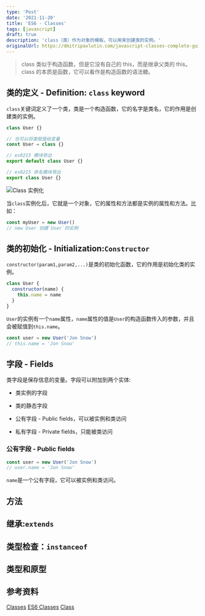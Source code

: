 ```yaml
---
type: 'Post'
date: '2021-11-20'
title: 'ES6 - Classes'
tags: [javascript]
draft: true
description: 'class（类）作为对象的模板，可以用来创建类的实例。'
originalUrl: https://dmitripavlutin.com/javascript-classes-complete-guide/
---
```


> class 类似于构造函数，但是它没有自己的 this，而是继承父类的 this。class 的本质是函数，它可以看作是构造函数的语法糖。

## 类的定义 - Definition: `class` keyword

`class`关键词定义了一个类，类是一个构造函数，它的名字是类名，它的作用是创建类的实例。

```js
class User {}

// 也可以将类赋值给变量
const User = class {}

// es0215 模块导出
export default class User {}

// es0215 命名模块导出
export class User {}
```

![Class 实例化](https://cdn.jsdelivr.net/gh/manonicu/pics@master/uPic/PWqlhI.jpg)

当`class`实例化后，它就是一个对象，它的属性和方法都是实例的属性和方法。比如：

```js
const myUser = new User()
// new User 创建`User`的实例
```

## 类的初始化 - Initialization:`Constructor`

`constructor(param1,param2,...)`是类的初始化函数，它的作用是初始化类的实例。

```js
class User {
  constructor(name) {
    this.name = name
  }
}
```

`User`的实例有一个`name`属性，`name`属性的值是`User`的构造函数传入的参数，并且会被赋值到`this.name`。

```js
const user = new User('Jon Snow')
// this.name = 'Jon Snow'
```

## 字段 - Fields

类字段是保存信息的变量。字段可以附加到两个实体:

- 类实例的字段
- 类的静态字段

- 公有字段 - Public fields，可以被实例和类访问
- 私有字段 - Private fields，只能被类访问

### 公有字段 - Public fields

```js
const user = new User('Jon Snow')
// user.name = 'Jon Snow'
```

`name`是一个公有字段，它可以被实例和类访问。

## 方法

## 继承:`extends`

## 类型检查：`instanceof`

## 类型和原型

## 参考资料

[Classes](https://developer.mozilla.org/en-US/docs/Web/JavaScript/Reference/Classes)
[ES6 Classes](https://www.runoob.com/w3cnote/es6-class.html)
[Class](https://es6.ruanyifeng.com/#docs/class)
